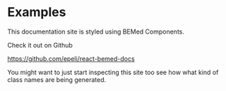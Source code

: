 # Examples

This documentation site is styled using BEMed Components.

Check it out on Github

<https://github.com/epeli/react-bemed-docs>

You might want to just start inspecting this site too see how what kind of
class names are being generated.
